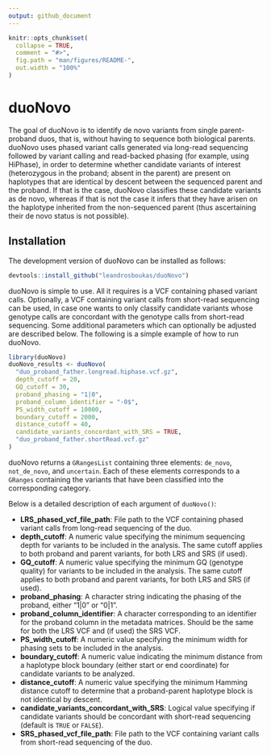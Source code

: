 ```yaml
---
output: github_document
---
```


<!-- README.md is generated from README.Rmd. Please edit that file -->

```r
knitr::opts_chunk$set(
  collapse = TRUE,
  comment = "#>",
  fig.path = "man/figures/README-",
  out.width = "100%"
)
```

# duoNovo

<!-- badges: start -->
<!-- badges: end -->

The goal of duoNovo is to identify de novo variants from single parent-proband duos, that is, without having to sequence both biological parents. duoNovo uses phased variant calls generated via long-read sequencing followed by variant calling and read-backed phasing (for example, using HiPhase), in order to determine whether candidate variants of interest (heterozygous in the proband; absent in the parent) are present on haplotypes that are identical by descent between the sequenced parent and the proband. If that is the case, duoNovo classifies these candidate variants as de novo, whereas if that is not the case it infers that they have arisen on the haplotype inherited from the non-sequenced parent (thus ascertaining their de novo status is not possible).

## Installation

The development version of duoNovo can be installed as follows:

```r
devtools::install_github("leandrosboukas/duoNovo")
```

duoNovo is simple to use. All it requires is a VCF containing phased variant calls. Optionally, a VCF containing variant calls from short-read sequencing can be used, in case one wants to only classify candidate variants whose genotype calls are concordant with the genotype calls from short-read sequencing. Some additional parameters which can optionally be adjusted are described below. The following is a simple example of how to run duoNovo.

```r
library(duoNovo)
duoNovo_results <- duoNovo(
  "duo_proband_father.longread.hiphase.vcf.gz", 
  depth_cutoff = 20, 
  GQ_cutoff = 30,
  proband_phasing = "1|0", 
  proband_column_identifier = "-0$",
  PS_width_cutoff = 10000, 
  boundary_cutoff = 2000, 
  distance_cutoff = 40,
  candidate_variants_concordant_with_SRS = TRUE,
  "duo_proband_father.shortRead.vcf.gz"
)
```

duoNovo returns a `GRangesList` containing three elements: `de_novo`, `not_de_novo`, and `uncertain`. Each of these elements corresponds to a `GRanges` containing the variants that have been classified into the corresponding category.

Below is a detailed description of each argument of `duoNovo()`:

- **LRS_phased_vcf_file_path**: File path to the VCF containing phased variant calls from long-read sequencing of the duo.
- **depth_cutoff**: A numeric value specifying the minimum sequencing depth for variants to be included in the analysis. The same cutoff applies to both proband and parent variants, for both LRS and SRS (if used).
- **GQ_cutoff**: A numeric value specifying the minimum GQ (genotype quality) for variants to be included in the analysis. The same cutoff applies to both proband and parent variants, for both LRS and SRS (if used).
- **proband_phasing**: A character string indicating the phasing of the proband, either "1|0" or "0|1".
- **proband_column_identifier**: A character corresponding to an identifier for the proband column in the metadata matrices. Should be the same for both the LRS VCF and (if used) the SRS VCF.
- **PS_width_cutoff**: A numeric value specifying the minimum width for phasing sets to be included in the analysis.
- **boundary_cutoff**: A numeric value indicating the minimum distance from a haplotype block boundary (either start or end coordinate) for candidate variants to be analyzed.
- **distance_cutoff**: A numeric value specifying the minimum Hamming distance cutoff to determine that a proband-parent haplotype block is not identical by descent.
- **candidate_variants_concordant_with_SRS**: Logical value specifying if candidate variants should be concordant with short-read sequencing (default is `TRUE` or `FALSE`).
- **SRS_phased_vcf_file_path**: File path to the VCF containing variant calls from short-read sequencing of the duo.

